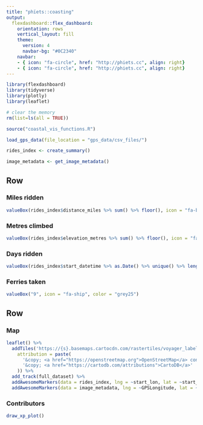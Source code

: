 ```yaml
---
title: "phïets::coasting"
output: 
  flexdashboard::flex_dashboard:
    orientation: rows
    vertical_layout: fill
    theme: 
      version: 4
      navbar-bg: "#0C2340"
    navbar: 
    - { icon: "fa-circle", href: "http://phiets.cc", align: right}
    - { icon: "fa-circle", href: "http://phiets.cc", align: right}
---
```


```r
library(flexdashboard)
library(tidyverse)
library(plotly)
library(leaflet)

# clear the memory
rm(list=ls(all = TRUE))

source("coastal_vis_functions.R")

load_gps_data(file_location = "gps_data/csv_files/")

rides_index <- create_summary()

image_metadata <- get_image_metadata()
```

Row {data-width=1000}
-----------------------------------------------------------------------

### Miles ridden

```r
valueBox(rides_index$distance_miles %>% sum() %>% floor(), icon = "fa-bicycle", color = "grey25")
```

### Metres climbed

```r
valueBox(rides_index$elevation_metres %>% sum() %>% floor(), icon = "fa-caret-up", color = "grey25")
```

### Days ridden

```r
valueBox(rides_index$start_datetime %>% as.Date() %>% unique() %>% length(), icon = "fa-sun", color = "grey25")
```

### Ferries taken

```r
valueBox("9", icon = "fa-ship", color = "grey25")
```

Row 
-----------------------------------------------------------------------

### Map {data-width=650}

```r
leaflet() %>% 
  addTiles('https://{s}.basemaps.cartocdn.com/rastertiles/voyager_labels_under/{z}/{x}/{y}.png',
    attribution = paste(
      '&copy; <a href="https://openstreetmap.org">OpenStreetMap</a> contributors',
      '&copy; <a href="https://cartodb.com/attributions">CartoDB</a>'
    )) %>% 
  add_track(full_dataset) %>% 
  addAwesomeMarkers(data = rides_index, lng = ~start_lon, lat = ~start_lat, popup = ~marker_popup, label = ~ride_pretty, icon = section_start_icon, clusterOptions = markerClusterOptions()) %>% 
  addAwesomeMarkers(data = image_metadata, lng = ~GPSLongitude, lat = ~GPSLatitude, popup = ~marker_popup, icon = photo_icon, clusterOptions = markerClusterOptions())

```

### Contributors {data-width=350}

```r
draw_xp_plot()
```
